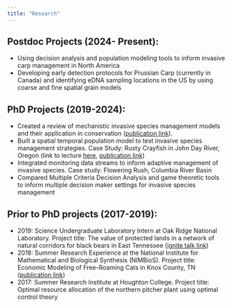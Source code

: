 ```yaml
---
title: "Research"
---
```

## Postdoc Projects (2024- Present): ##
* Using decision analysis and population modeling tools to inform invasive carp management in North America
* Developing early detection protocols for Prussian Carp (currently in Canada) and identifying eDNA sampling locations in the US by using coarse and fine spatial grain models

## PhD Projects (2019-2024):
* Created a review of mechanistic invasive species management models and their application in conservation ([publication link](https://conbio.onlinelibrary.wiley.com/doi/full/10.1111/csp2.533)). 
* Built a spatial temporal population model to test invasive species management strategies. Case Study: Rusty Crayfish in John Day River, Oregon (link to lecture [here](https://www.youtube.com/watch?v=MzmbqlPJtyA&t=225s), [publication link](https://neobiota.pensoft.net/article/132363/))
* Integrated monitoring data streams to inform adaptive management of invasive species. Case study: Flowering Rush, Columbia River Basin
* Compared Multiple Criteria Decision Analysis and game theoretic tools to inform multiple decision maker settings for invasive species management


## Prior to PhD projects (2017-2019):
*	2019: Science Undergraduate Laboratory Intern at Oak Ridge National Laboratory. Project title: The value of protected lands in a network of natural corridors for black bears in East Tennessee ([ignite talk link](https://vimeo.com/330850266/418574c83c))
*	2018: Summer Research Experience at the National Institute for Mathematical and Biological Synthesis (NIMBioS). Project title: Economic Modeling of Free-Roaming Cats in Knox County, TN  ([publication link](https://www.sciencedirect.com/science/article/pii/S0921800922002452))
* 2017: Summer Research Institute at Houghton College. Project title: Optimal resource allocation of the northern pitcher plant using optimal control theory


